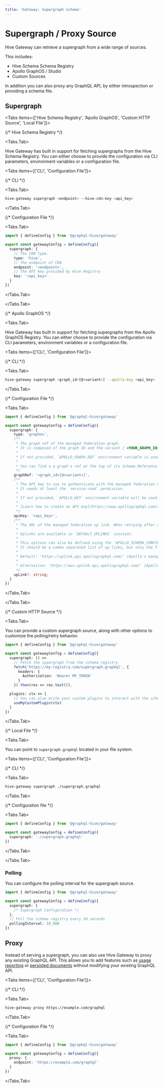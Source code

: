 ```yaml
---
title: 'Gateway: Supergraph schema'
---
```



# Supergraph / Proxy Source

Hive Gateway can retrieve a supergraph from a wide range of sources.

This includes:

- Hive Schema Schema Registry
- Apollo GraphOS / Studio
- Custom Sources

In addition you can also proxy any GraphQL API, by either introspection or providing a schema file.

## Supergraph

<Tabs items={['Hive Schema Registry', 'Apollo GraphOS', 'Custom HTTP Source', 'Local File']}>

{/* Hive Schema Registry */}

<Tabs.Tab>

Hive Gateway has built in support for fetching supergraphs from the Hive Schema Registry. You can
either choose to provide the configuration via CLI parameters, environment variables or a
configuration file.

<Tabs items={['CLI', 'Configuration File']}>

{/* CLI */}

<Tabs.Tab>

```sh
hive-gateway supergraph <endpoint> --hive-cdn-key <api_key>
```

</Tabs.Tab>

{/* Configuration File */}

<Tabs.Tab>

```ts filename="gateway.config.ts"
import { defineConfig } from '@graphql-hive/gateway'

export const gatewayConfig = defineConfig({
  supergraph: {
    // The CDN type.
    type: 'hive',
    // The endpoint of CDN
    endpoint: '<endpoint>',
    // The API key provided by Hive Registry
    key: '<api_key>'
  }
})
```

</Tabs.Tab>

</Tabs>

</Tabs.Tab>

{/* Apollo GraphOS */}

<Tabs.Tab>

Hive Gateway has built in support for fetching supergraphs from the Apollo GraphOS Registry. You can
either choose to provide the configuration via CLI parameters, environment variables or a
configuration file.

<Tabs items={['CLI', 'Configuration File']}>

{/* CLI */}

<Tabs.Tab>

```sh
hive-gateway supergraph <graph_id>[@<variant>] --apollo-key <api_key>
```

</Tabs.Tab>

{/* Configuration File */}

<Tabs.Tab>

```ts filename="gateway.config.ts"
import { defineConfig } from '@graphql-hive/gateway'

export const gatewayConfig = defineConfig({
  supergraph: {
    type: 'graphos',
    /**
     * The graph ref of the managed federation graph.
     * It is composed of the graph ID and the variant (`<YOUR_GRAPH_ID>@<VARIANT>`).
     *
     * If not provided, `APOLLO_GRAPH_REF` environment variable is used.
     *
     * You can find a a graph's ref at the top of its Schema Reference page in Apollo Studio.
     */
    graphRef: '<graph_id>[@<variant>]',
    /**
     * The API key to use to authenticate with the managed federation up link.
     * It needs at least the `service:read` permission.
     *
     * If not provided, `APOLLO_KEY` environment variable will be used instead.
     *
     * [Learn how to create an API key](https://www.apollographql.com/docs/federation/v1/managed-federation/setup#4-connect-the-gateway-to-studio)
     */
    apiKey: '<api_key>',
    /**
     * The URL of the managed federation up link. When retrying after a failure, you should cycle through the default up links using this option.
     *
     * Uplinks are available in `DEFAULT_UPLINKS` constant.
     *
     * This options can also be defined using the `APOLLO_SCHEMA_CONFIG_DELIVERY_ENDPOINT` environment variable.
     * It should be a comma separated list of up links, but only the first one will be used.
     *
     * Default: 'https://uplink.api.apollographql.com/' (Apollo's managed federation up link on GCP)
     *
     * Alternative: 'https://aws.uplink.api.apollographql.com/' (Apollo's managed federation up link on AWS)
     */
    upLink?: string;
  }
})
```

</Tabs.Tab>

</Tabs>

</Tabs.Tab>

{/* Custom HTTP Source */}

<Tabs.Tab>

You can provide a custom supergraph source, along with other options to customize the polling/retry
behavior.

```ts filename="gateway.config.ts"
import { defineConfig } from '@graphql-hive/gateway'

export const gatewayConfig = defineConfig({
  supergraph: () =>
    // Fetch the supergraph from the schema registry
    fetch('https://my-registry.com/supergraph.graphql', {
      headers: {
        Authorization: 'Bearer MY_TOKEN'
      }
    }).then(res => res.text()),

  plugins: ctx => [
    // You can also write your custom plugins to interact with the schema registry
    useMyCustomPlugin(ctx)
  ]
})
```

</Tabs.Tab>

{/* Local File */}

<Tabs.Tab>

You can point to `supergraph.graphql` located in your file system.

<Tabs items={['CLI', 'Configuration File']}>

{/* CLI */}

<Tabs.Tab>

```sh
hive-gateway supergraph ./supergraph.graphql
```

</Tabs.Tab>

{/* Configuration file */}

<Tabs.Tab>

```ts filename="gateway.config.ts"
import { defineConfig } from '@graphql-hive/gateway'

export const gatewayConfig = defineConfig({
  supergraph: './supergraph.graphql'
})
```

</Tabs.Tab>

</Tabs>

</Tabs.Tab>

</Tabs>

### Polling

You can configure the polling interval for the supergraph source.

```ts filename="gateway.config.ts"
import { defineConfig } from '@graphql-hive/gateway'

export const gatewayConfig = defineConfig({
  supergraph: {
    /* Supergraph Configuration */
  },
  // Poll the schema registry every 10 seconds
  pollingInterval: 10_000
})
```

## Proxy

Instead of serving a supergraph, you can also use Hive Gateway to proxy any existing GraphQL API.
This allows you to add features such as [usage reporting](/docs/gateway/usage-reporting) or
[persisted documents](/docs/gateway/persisted-documents) without modifying your existing GraphQL
API.

<Tabs items={['CLI', 'Configuration File']}>

{/* CLI */}

<Tabs.Tab>

```sh filename="Proxy GraphQL API"
hive-gateway proxy https://example.com/graphql
```

</Tabs.Tab>

{/* Configuration File */}

<Tabs.Tab>

```ts filename="gateway.config.ts"
import { defineConfig } from '@graphql-hive/gateway'

export const gatewayConfig = defineConfig({
  proxy: {
    endpoint: 'https://example.com/graphql'
  }
})
```

</Tabs.Tab>

</Tabs>
